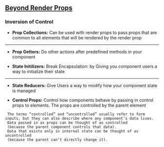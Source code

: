 
## [Beyond Render Props](https://codesandbox.io/s/pj3vx52qoj)
### Inversion of Control
- **Prop Collections:**
Can be used with render props to pass props that are common to all elements that will be rendered by the render prop

---

- **Prop Getters:**
 Do other actions after predefined methods in your component

 - **State Initilizers:**
 Break Encapsulation:  by Giving you component users a way to initialize their state

---

 - **State Reducers:**
 Give Users a way to modify how your component state is managed

- **Control Props:**
 Control how components behave by passing in control props to elements.
 The props are controlled by the parent element

 ```notes
  The terms “controlled” and “uncontrolled” usually refer to form inputs, but they can also describe where any component’s data lives.
  Data passed in as props can be thought of as controlled
  (because the parent component controls that data).
  Data that exists only in internal state can be thought of as uncontrolled
  (because the parent can’t directly change it).
 ```